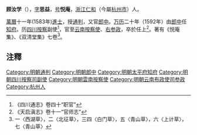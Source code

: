 '''顾汝学'''（{{bd|?||?|}}），[[表字|字]]'''思益'''，[[号|号]]'''悦庵'''，[[浙江|浙江]][[仁和县|仁和]]（今屬[[杭州市|杭州市]]）人。

[[萬曆|萬曆]]十一年(1583年)[[進士|進士]]，授[[通判|通判]]，又官[[郎中|郎中]]。[[万历|万历]]二十年（1592年）由[[郎中|郎中]]任[[知府|知府]]。历[[四川|四川]][[按察|按察]]副使<ref>《四川通志》卷四十“职官”</ref>，官至[[云南|云南]][[按察使|按察使]]、[[右参政|右参政]]，卒於任上<ref>《天启滇志》卷十一“官师志”</ref>。著有《悦庵集》、《双清堂集》七卷<ref>一〈西湖草〉，二〈北征草〉，三四〈白门草〉，五〈青山草〉，六〈上计草〉，七〈青山草〉</ref>。

== 注釋 ==
{{reflist}}

{{明朝人小作品}}
{{萬曆十一年癸未科殿試金榜}}
{{DEFAULTSORT:Gu顧}}
[[Category:明朝通判|Category:明朝通判]]
[[Category:明朝郎中|Category:明朝郎中]]
[[Category:明朝太平府知府|Category:明朝太平府知府]]
[[Category:明朝四川按察司副使|Category:明朝四川按察司副使]]
[[Category:明朝雲南按察使|Category:明朝雲南按察使]]
[[Category:明朝云南布政使司参政|Category:明朝云南布政使司参政]]
[[Category:杭州人|Category:杭州人]]